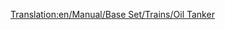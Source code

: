 [[Translation:en/Manual/Base Set/Trains/Oil Tanker]]
{{it/Manuale/Set base/Treni/Vagoni
|Nome=Carro cisterna per petrolio
|Costo=€ 2.342
|Vuoto=24
|Pieno=54
|Pieno2=59
|Pieno3=61
|Capacità1=30.000 litri di petrolio
|Capacità2=35.000 litri di petrolio
|Capacità3=37.000 litri di petrolio
|Immagine1=[[File:it/Manuale/Set base/Treni/CarroPetrolioTeB.png]]
|Immagine2=[[File:it/Manuale/Set base/Treni/CarroPetrolioArB.png]]
|Immagine3=[[File:it/Manuale/Set base/Treni/CarroPetrolioTrB.png]]
|Immagine1m=[[File:it/Manuale/Set base/Treni/CarroPetrolioTeM.png]]
|Immagine2m=[[File:it/Manuale/Set base/Treni/CarroPetrolioArM.png]]
|Immagine3m=[[File:it/Manuale/Set base/Treni/CarroPetrolioTrM.png]]
|ClimaB=9
|ClimaM=9
|Descrizione=I carri cisterna  sono concepiti per contenere liquidi, in questo caso  [[it/Manuale/Set base/Carichi/Petrolio|petrolio]].
}}